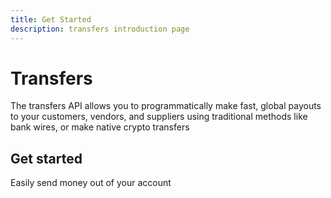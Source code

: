 ```yaml
---
title: Get Started
description: transfers introduction page
---
```



# Transfers

The transfers API allows you to programmatically make fast, global payouts to your customers, vendors, and suppliers using traditional methods like bank wires, or make native crypto transfers

<Divider className='max-w-100 mb-2' />

## Get started

Easily send money out of your account

<TransferCard />


